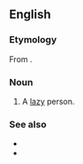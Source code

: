 ==English==

===Etymology===
From {{etyl|ga|en}} {{m|ga|aindeiseoir||sickly person, wretch}}.

===Noun===
{{en-noun}}

# {{lb|en|Canada|Newfoundland}} A [[lazy]] person.

===See also===
* {{l|en|ne'er-do-well}}
* {{l|en|sleiveen}}